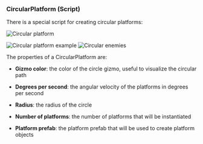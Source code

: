 ### CircularPlatform (Script)

There is a special script for creating circular platforms:

![Circular platform](../Images/Y-circular-platform.gif)

![Circular platform example](../Images/X-circular.gif)
![Circular enemies](../Images/X-circular-enemies.gif)

The properties of a CircularPlatform are:

- **Gizmo color**: the color of the circle gizmo, useful to visualize the circular path

- **Degrees per second**: the angular velocity of the platforms in degrees per second

- **Radius**: the radius of the circle

- **Number of platforms**: the number of platforms that will be instantiated

- **Platform prefab**: the platform prefab that will be used to create platform objects